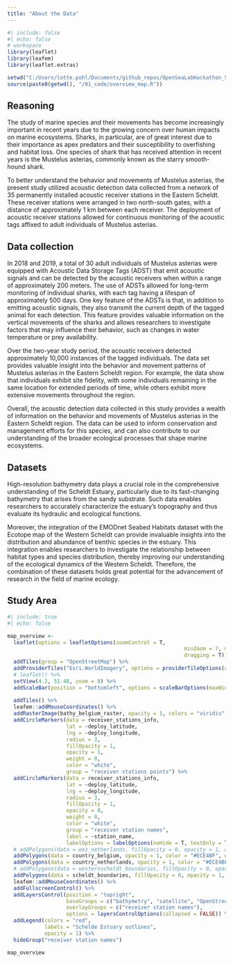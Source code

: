 ---
title: "About the Data"
---


```{r}
#| include: false
#| echo: false
# workspace
library(leaflet)
library(leafem)
library(leaflet.extras)

setwd("C:/Users/lotte.pohl/Documents/github_repos/OpenSeaLabHackathon_SmoothSharks")
source(paste0(getwd(), "/01_code/overview_map.R"))

```

## Reasoning 

The study of marine species and their movements has become increasingly important in recent years due to the growing concern over human impacts on marine ecosystems. Sharks, in particular, are of great interest due to their importance as apex predators and their susceptibility to overfishing and habitat loss. One species of shark that has received attention in recent years is the Mustelus asterias, commonly known as the starry smooth-hound shark.

To better understand the behavior and movements of Mustelus asterias, the present study utilized acoustic detection data collected from a network of 35 permanently installed acoustic receiver stations in the Eastern Scheldt. These receiver stations were arranged in two north-south gates, with a distance of approximately 1 km between each receiver. The deployment of acoustic receiver stations allowed for continuous monitoring of the acoustic tags affixed to adult individuals of Mustelus asterias.

## Data collection 

In 2018 and 2019, a total of 30 adult individuals of Mustelus asterias were equipped with Acoustic Data Storage Tags (ADST) that emit acoustic signals and can be detected by the acoustic receivers when within a range of approximately 200 meters. The use of ADSTs allowed for long-term monitoring of individual sharks, with each tag having a lifespan of approximately 500 days.
One key feature of the ADSTs is that, in addition to emitting acoustic signals, they also transmit the current depth of the tagged animal for each detection. This feature provides valuable information on the vertical movements of the sharks and allows researchers to investigate factors that may influence their behavior, such as changes in water temperature or prey availability.


Over the two-year study period, the acoustic receivers detected approximately 10,000 instances of the tagged individuals. The data set provides valuable insight into the behavior and movement patterns of Mustelus asterias in the Eastern Scheldt region. For example, the data show that individuals exhibit site fidelity, with some individuals remaining in the same location for extended periods of time, while others exhibit more extensive movements throughout the region.

Overall, the acoustic detection data collected in this study provides a wealth of information on the behavior and movements of Mustelus asterias in the Eastern Scheldt region. The data can be used to inform conservation and management efforts for this species, and can also contribute to our understanding of the broader ecological processes that shape marine ecosystems.


## Datasets 

High-resolution bathymetry data plays a crucial role in the comprehensive understanding of the Scheldt Estuary, particularly due to its fast-changing bathymetry that arises from the sandy substrate. Such data enables researchers to accurately characterize the estuary's topography and thus evaluate its hydraulic and ecological functions.

Moreover, the integration of the EMODnet Seabed Habitats dataset with the Ecotope map of the Western Scheldt can provide invaluable insights into the distribution and abundance of benthic species in the estuary. This integration enables researchers to investigate the relationship between habitat types and species distribution, thereby improving our understanding of the ecological dynamics of the Western Scheldt. Therefore, the combination of these datasets holds great potential for the advancement of research in the field of marine ecology.


## Study Area

```{r map}
#| include: true
#| echo: false

map_overview <- 
  leaflet(options = leafletOptions(zoomControl = T,
                                                         minZoom = 7, maxZoom = 15,
                                                         dragging = T)) %>%
  addTiles(group = "OpenStreetMap") %>%
  addProviderTiles("Esri.WorldImagery", options = providerTileOptions(opacity = 0.6), group = "satellite") %>%
  # leaflet() %>%
  setView(4.2, 51.48, zoom = 8) %>%
  addScaleBar(position = "bottomleft", options = scaleBarOptions(maxWidth = 250, imperial = F)) %>%
  
  addTiles() %>% 
  leafem::addMouseCoordinates() %>%
  addRasterImage(bathy_belgium_raster, opacity = 1, colors = "viridis", group = "bathymetry") %>%
  addCircleMarkers(data = receiver_stations_info,
                   lat = ~deploy_latitude,
                   lng = ~deploy_longitude,
                   radius = 3,
                   fillOpacity = 1,
                   opacity = 1,
                   weight = 0,
                   color = "white",
                   group = "receiver stations points") %>%
  addCircleMarkers(data = receiver_stations_info,
                   lat = ~deploy_latitude,
                   lng = ~deploy_longitude,
                   radius = 3,
                   fillOpacity = 1,
                   opacity = 0,
                   weight = 0,
                   color = "white",
                   group = "receiver station names",
                   label = ~station_name,
                   labelOptions = labelOptions(noHide = T, textOnly = T)) %>%
  # addPolygons(data = eez_netherlands, fillOpacity = 0, opacity = 1, color = "black", weight = 2) %>%
  addPolygons(data = country_belgium, opacity = 1, color = "#ECE4BF", weight = 0.5, fillOpacity = 1, group = "bathymetry") %>%
  addPolygons(data = country_netherlands, opacity = 1, color = "#ECE4BF", weight = 0.5, fillOpacity = 1, group = "bathymetry") %>%
  # addPolygons(data = westernscheldt_boundaries, fillOpacity = 0, opacity = 1, weight = 2, color = "red") %>%
  addPolygons(data = scheldt_boundaries, fillOpacity = 0, opacity = 1, weight = 2, color = "red") %>%
  leafem::addMouseCoordinates() %>%
  addFullscreenControl() %>%
  addLayersControl(position = "topright",
                   baseGroups = c("bathymetry", "satellite", "OpenStreetMap"),
                   overlayGroups = c("receiver station names"),
                   options = layersControlOptions(collapsed = FALSE)) %>%
  addLegend(colors = "red",
            labels = "Schelde Estuary outlines",
            opacity = 1) %>%
  hideGroup("receiver station names")

map_overview
```

